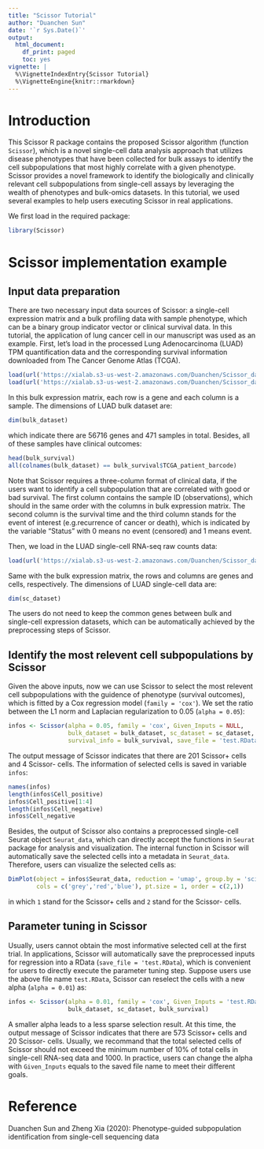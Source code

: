 ```yaml
---
title: "Scissor Tutorial"
author: "Duanchen Sun"
date: '`r Sys.Date()`'
output:
  html_document:
    df_print: paged
    toc: yes
vignette: |
  %\VignetteIndexEntry{Scissor Tutorial}
  %\VignetteEngine{knitr::rmarkdown}
---
```



# Introduction
This Scissor R package contains the proposed Scissor algorithm (function `Scissor`), which is a novel single-cell data analysis approach that utilizes disease phenotypes that have been collected for bulk assays to identify the cell subpopulations that most highly correlate with a given phenotype. Scissor provides a novel framework to identify the biologically and clinically relevant cell subpopulations from single-cell assays by leveraging the wealth of phenotypes and bulk-omics datasets. In this tutorial, we used several examples to help users executing Scissor in real applications. 

We first load in the required package:
```r
library(Scissor)
```

# Scissor implementation example
## Input data preparation
There are two necessary input data sources of Scissor: a single-cell expression matrix and a bulk profiling data with sample phenotype, which can be a binary group indicator vector or clinical survival data. In this tutorial, the application of lung cancer cell in our manuscript was used as an example. First, let's load in the processed Lung Adenocarcinoma (LUAD) TPM quantification data and the corresponding survival information downloaded from The Cancer Genome Atlas (TCGA).
```r
load(url('https://xialab.s3-us-west-2.amazonaws.com/Duanchen/Scissor_data/bulk_dataset.RData'))
load(url('https://xialab.s3-us-west-2.amazonaws.com/Duanchen/Scissor_data/bulk_survival.RData'))
```

In this bulk expression matrix, each row is a gene and each column is a sample. The dimensions of LUAD bulk dataset are:
```r
dim(bulk_dataset)
```
which indicate there are 56716 genes and 471 samples in total. Besides, all of these samples have clinical outcomes:
```r
head(bulk_survival)
all(colnames(bulk_dataset) == bulk_survival$TCGA_patient_barcode)
```
Note that Scissor requires a three-column format of clinical data, if the users want to identify a cell subpopulation that are correlated with good or bad survival. The first column contains the sample ID (observations), which should in the same order with the columns in bulk expression matrix. The second column is the survival time and the third column stands for the event of interest (e.g.recurrence of cancer or death), which is indicated by the variable "Status" with 0 means no event (censored) and 1 means event. 

Then, we load in the LUAD single-cell RNA-seq raw counts data:
```r
load(url('https://xialab.s3-us-west-2.amazonaws.com/Duanchen/Scissor_data/sc_dataset.RData'))
```
Same with the bulk expression matrix, the rows and columns are genes and cells, respectively. The dimensions of LUAD single-cell data are:
```r
dim(sc_dataset)
```
The users do not need to keep the common genes between bulk and single-cell expression datasets, which can be automatically achieved by the preprocessing steps of Scissor. 


## Identify the most relevent cell subpopulations by Scissor
Given the above inputs, now we can use Scissor to select the most relevent cell subpopulations with the guidence of phenotype (survival outcomes), which is fitted by a Cox regression model (`family = 'cox'`). We set the ratio between the L1 norm and Laplacian regularization to 0.05 (`alpha = 0.05`):
```r
infos <- Scissor(alpha = 0.05, family = 'cox', Given_Inputs = NULL, 
                 bulk_dataset = bulk_dataset, sc_dataset = sc_dataset, cor_type = 'pearson',
                 survival_info = bulk_survival, save_file = 'test.RData')

```
The output message of Scissor indicates that there are 201 Scissor+ cells and 4 Scissor- cells. The information of selected cells is saved in variable `infos`:
```r
names(infos)
length(infos$Cell_positive)
infos$Cell_positive[1:4]
length(infos$Cell_negative)
infos$Cell_negative
```
Besides, the output of Scissor also contains a preprocessed single-cell Seurat object `Seurat_data`, which can directly accept the functions in `Seurat` package for analysis and visualization. The internal function in Scissor will automatically save the selected cells into a metadata in `Seurat_data`. Therefore, users can visualize the selected cells as:
```r
DimPlot(object = infos$Seurat_data, reduction = 'umap', group.by = 'scissor', 
        cols = c('grey','red','blue'), pt.size = 1, order = c(2,1))
```
in which `1` stand for the Scissor+ cells and `2` stand for the Scissor- cells.


## Parameter tuning in Scissor
Usually, users cannot obtain the most informative selected cell at the first trial. In applications, Scissor will automatically save the preprocessed inputs for regression into a RData (`save_file = 'test.RData`), which is convenient for users to directly execute the parameter tuning step. Suppose users use the above file name `test.RData`, Scissor can reselect the cells with a new alpha (`alpha = 0.01`) as:
```r
infos <- Scissor(alpha = 0.01, family = 'cox', Given_Inputs = 'test.RData',
                 bulk_dataset, sc_dataset, bulk_survival)

```
A smaller alpha leads to a less sparse selection result. At this time, the output message of Scissor indicates that there are 573 Scissor+ cells and 20 Scissor- cells. Usually, we recommand that the total selected cells of Scissor should not exceed the minimum number of 10% of total cells in single-cell RNA-seq data and 1000. In practice, users can change the alpha with `Given_Inputs` equals to the saved file name to meet their different goals.


# Reference
Duanchen Sun and Zheng Xia (2020): Phenotype-guided subpopulation identification from single-cell sequencing data
